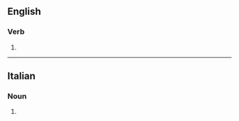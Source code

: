 ==English==

===Verb===
{{en-verb|tempr|ing}}

# {{obsolete form of|temper}}
----
==Italian==

===Noun===
{{head|it|plural}} {{f}}

# {{plural of|tempra|lang=it}}